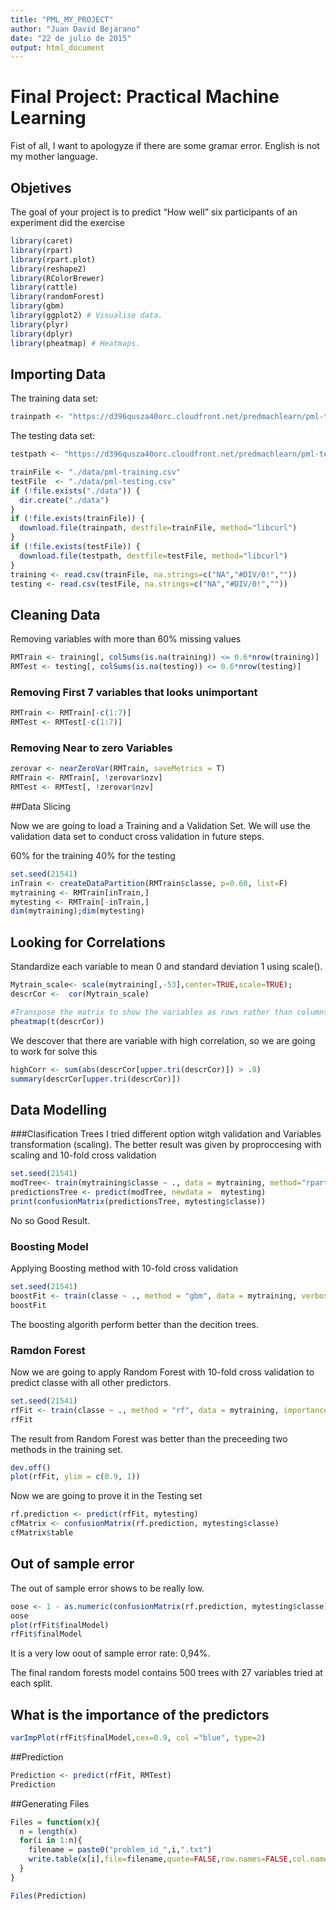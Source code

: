 ```yaml
---
title: "PML_MY_PROJECT"
author: "Juan David Bejarano"
date: "22 de julio de 2015"
output: html_document
---
```


# Final Project: Practical Machine Learning

Fist of all, I want to apologyze if there are some gramar error. English is not my mother language.

## Objetives
The goal of your project is to predict "How well" six participants of an experiment  did the exercise
```r
library(caret)
library(rpart)
library(rpart.plot)
library(reshape2)
library(RColorBrewer)
library(rattle)
library(randomForest)
library(gbm)
library(ggplot2) # Visualise data.
library(plyr)
library(dplyr)
library(pheatmap) # Heatmaps.
```

## Importing Data

The training data set:
```r
trainpath <- "https://d396qusza40orc.cloudfront.net/predmachlearn/pml-training.csv"
```

The testing data set:
```r
testpath <- "https://d396qusza40orc.cloudfront.net/predmachlearn/pml-testing.csv"
```
```r
trainFile <- "./data/pml-training.csv"
testFile  <- "./data/pml-testing.csv"
if (!file.exists("./data")) {
  dir.create("./data")
}
if (!file.exists(trainFile)) {
  download.file(trainpath, destfile=trainFile, method="libcurl")
}
if (!file.exists(testFile)) {
  download.file(testpath, destfile=testFile, method="libcurl")
}
training <- read.csv(trainFile, na.strings=c("NA","#DIV/0!",""))
testing <- read.csv(testFile, na.strings=c("NA","#DIV/0!",""))
```

## Cleaning Data

Removing variables with more than 60% missing values
```r
RMTrain <- training[, colSums(is.na(training)) <= 0.6*nrow(training)] 
RMTest <- testing[, colSums(is.na(testing)) <= 0.6*nrow(testing)] 
```

### Removing First 7 variables that looks unimportant
```r
RMTrain <- RMTrain[-c(1:7)]
RMTest <- RMTest[-c(1:7)]
```

### Removing Near to zero Variables
```r
zerovar <- nearZeroVar(RMTrain, saveMetrics = T)
RMTrain <- RMTrain[, !zerovar$nzv]
RMTest <- RMTest[, !zerovar$nzv]
```

##Data Slicing

Now we are going to load a Training and a Validation Set.  We will use the validation data set to conduct cross validation in future steps.

60% for the training
40% for the testing

```r
set.seed(21541)
inTrain <- createDataPartition(RMTrain$classe, p=0.60, list=F)
mytraining <- RMTrain[inTrain,]
mytesting <- RMTrain[-inTrain,]
dim(mytraining);dim(mytesting)
```

## Looking for Correlations
Standardize each variable to mean 0 and standard deviation 1 using scale().
```r
Mytrain_scale<- scale(mytraining[,-53],center=TRUE,scale=TRUE);
descrCor <-  cor(Mytrain_scale)

#Transpose the matrix to show the variables as rows rather than columns, just for convenient viewing,
pheatmap(t(descrCor))
```

We descover that there are variable with high correlation, so we are going to work for solve this

```r
highCorr <- sum(abs(descrCor[upper.tri(descrCor)]) > .8)
summary(descrCor[upper.tri(descrCor)])
```

## Data Modelling

###Clasification Trees
I tried different option witgh validation and Variables transformation (scaling). The better result was given by proproccesing with scaling and 10-fold cross validation
```r
set.seed(21541)
modTree<- train(mytraining$classe ~ ., data = mytraining, method="rpart",preProcess=c("center", "scale"),trControl=trainControl(method = "cv", number = 10))
predictionsTree <- predict(modTree, newdata =  mytesting)
print(confusionMatrix(predictionsTree, mytesting$classe))
```
No so Good Result.


### Boosting Model
Applying Boosting method with 10-fold cross validation
```r
set.seed(21541)
boostFit <- train(classe ~ ., method = "gbm", data = mytraining, verbose = F, trControl = trainControl(method = "cv", number = 10))
boostFit
```
The boosting algorith perform better than the decition trees.

### Ramdon Forest
Now we are going to apply Random Forest with 10-fold cross validation to predict classe with all other predictors.
```r
set.seed(21541)
rfFit <- train(classe ~ ., method = "rf", data = mytraining, importance = T, trControl = trainControl(method = "cv", number = 10))
rfFit
```

The result from Random Forest was better than the preceeding two methods in the training set.

```r
dev.off()
plot(rfFit, ylim = c(0.9, 1))
```

Now we are going to prove it in the Testing set

```r
rf.prediction <- predict(rfFit, mytesting)
cfMatrix <- confusionMatrix(rf.prediction, mytesting$classe)
cfMatrix$table
```

## Out of sample error
The out of sample error shows to be really low.
```r
oose <- 1 - as.numeric(confusionMatrix(rf.prediction, mytesting$classe)$overall[1])
oose
plot(rfFit$finalModel)
rfFit$finalModel
```
It is a very low oout of sample error rate: 0,94%.

The final random forests model contains 500 trees with 27 variables tried at each split.

## What is the importance of the predictors
```r
varImpPlot(rfFit$finalModel,cex=0.9, col ="blue", type=2)
```


##Prediction
```r
Prediction <- predict(rfFit, RMTest)
Prediction
```

##Generating Files
```r
Files = function(x){
  n = length(x)
  for(i in 1:n){
    filename = paste0("problem_id_",i,".txt")
    write.table(x[i],file=filename,quote=FALSE,row.names=FALSE,col.names=FALSE)
  }
}

Files(Prediction)
```

